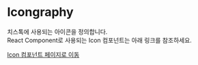 

<Meta title="Token/Icon" />

<br />
<br />
<br />
<br />

# Icongraphy

치스톡에 사용되는 아이콘을 정의합니다.  
React Component로 사용되는 Icon 컴포넌트는 아래 링크를 참조하세요.

[Icon 컴포넌트 페이지로 이동](?path=/docs/atom-icon--docs)

<Canvas withSource="none">
  <div className="ml-xl mt-l">
    <IconGallery>
      <IconItem name="arrow-path">
        <ArrowPath />
      </IconItem>
      <IconItem name="chevron-down">
        <ChevronDown />
      </IconItem>
      <IconItem name="chevron-up">
        <ChevronUp />
      </IconItem>
      <IconItem name="exclamation-circle">
        <ExclamationCircle />
      </IconItem>
      <IconItem name="moon">
        <Moon />
      </IconItem>
      <IconItem name="plus">
        <Plus />
      </IconItem>
      <IconItem name="search">
        <Search />
      </IconItem>
      <IconItem name="setting">
        <Setting />
      </IconItem>
      <IconItem name="sun">
        <Sun />
      </IconItem>
    </IconGallery>
  </div>
</Canvas>
